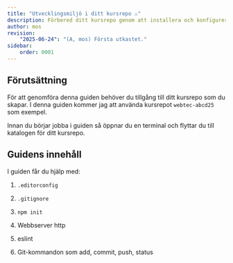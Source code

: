 ```yaml
---
title: "Utvecklingsmiljö i ditt kursrepo ⚠️" 
description: Förbered ditt kursrepo genom att installera och konfigurera den utvecklingsmiljön du behöver.
author: mos
revision:
    "2025-06-24": "(A, mos) Första utkastet."
sidebar:
    order: 0001
---
```



## Förutsättning

För att genomföra denna guiden behöver du tillgång till ditt kursrepo som du skapar. I denna guiden kommer jag att använda kursrepot `webtec-abcd25` som exempel.

Innan du börjar jobba i guiden så öppnar du en terminal och flyttar du till katalogen för ditt kursrepo.



## Guidens innehåll

I guiden får du hjälp med:

1. `.editorconfig`

1. `.gitignore`

1. `npm init`

1. Webbserver http

1. eslint

1. Git-kommandon som add, commit, push, status